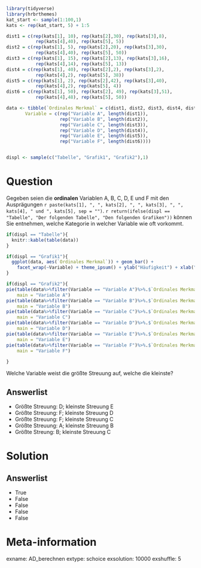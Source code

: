 ```r
library(tidyverse)
library(hrbrthemes)
kat_start <- sample(1:100,1)
kats <- rep(kat_start, 5) + 1:5

dist1 = c(rep(kats[1], 10), rep(kats[2],30), rep(kats[3],8), 
           rep(kats[4],40), rep(kats[5], 5))
dist2 = c(rep(kats[1], 5), rep(kats[2],20), rep(kats[3],30), 
           rep(kats[4],40), rep(kats[5], 50))
dist3 = c(rep(kats[1], 15), rep(kats[2],13), rep(kats[3],16), 
           rep(kats[4],14), rep(kats[5], 13))
dist4 = c(rep(kats[1], 40), rep(kats[2],2), rep(kats[3],2), 
           rep(kats[4],2), rep(kats[5], 38))
dist5 = c(rep(kats[1], 2), rep(kats[2],42), rep(kats[3],40), 
           rep(kats[4],2), rep(kats[5], 4))
dist6 = c(rep(kats[1], 50), rep(kats[2], 49), rep(kats[3],51), 
           rep(kats[4],48), rep(kats[5], 50))

data <- tibble(`Ordinales Merkmal` = c(dist1, dist2, dist3, dist4, dist5, dist6),
       Variable = c(rep("Variable A", length(dist1)), 
                    rep("Variable B", length(dist2)), 
                    rep("Variable C", length(dist3)),
                    rep("Variable D", length(dist4)),
                    rep("Variable E", length(dist5)),
                    rep("Variable F", length(dist6))))


displ <- sample(c("Tabelle", "Grafik1", "Grafik2"),1)
```

Question
========

Gegeben seien die **ordinalen** Variablen A, B, C, D, E und F mit den Ausprägungen `r paste(kats[1], ", ", kats[2], ", ", kats[3], ", ", kats[4], " und ", kats[5], sep = "")`. `r return(ifelse(displ == "Tabelle", "Der folgenden Tabelle", "Den folgenden Grafiken"))` können Sie entnehmen, welche Kategorie in welcher Variable wie oft vorkommt.

```r
if(displ == "Tabelle"){
  knitr::kable(table(data))
}

if(displ == "Grafik1"){
  ggplot(data, aes(`Ordinales Merkmal`)) + geom_bar() + 
    facet_wrap(~Variable) + theme_ipsum() + ylab("Häufigkeit") + xlab("Ausprägung der ordinalen Variablen A ... F")
}
```


```r
if(displ == "Grafik2"){
pie(table(data%>%filter(Variable == "Variable A")%>%.$`Ordinales Merkmal`),
    main = "Variable A")
pie(table(data%>%filter(Variable == "Variable B")%>%.$`Ordinales Merkmal`),
    main = "Variable B")
pie(table(data%>%filter(Variable == "Variable C")%>%.$`Ordinales Merkmal`),
    main = "Variable C")
pie(table(data%>%filter(Variable == "Variable D")%>%.$`Ordinales Merkmal`),
    main = "Variable D")
pie(table(data%>%filter(Variable == "Variable E")%>%.$`Ordinales Merkmal`),
    main = "Variable E")
pie(table(data%>%filter(Variable == "Variable F")%>%.$`Ordinales Merkmal`),
    main = "Variable F")
  
}
```

Welche Variable weist die größte Streuung auf, welche die kleinste?



Answerlist
----------
* Größte Streuung: D; kleinste Streuung E 
* Größte Streuung: F; kleinste Streuung D 
* Größte Streuung: F; kleinste Streuung C 
* Größte Streuung: A; kleinste Streuung B 
* Größte Streung: B; kleinste Streuung C 


Solution
========

Answerlist
----------
* True
* False
* False
* False
* False


Meta-information
================
exname: AD_berechnen
extype: schoice
exsolution: 10000
exshuffle: 5